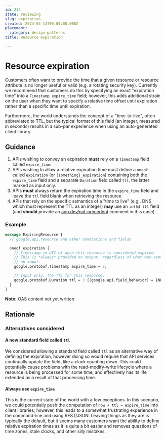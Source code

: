 ```yaml
---
id: 214
state: reviewing
slug: expiration
created: 2024-03-14T00:00:00.000Z
placement:
  category: design-patterns
title: Resource expiration

--- 
```


# Resource expiration

Customers often want to provide the time that a given resource or resource
attribute is no longer useful or valid (e.g. a rotating security key). Currently
we recommend that customers do this by specifying an exact "expiration time"
into a `Timestamp expire_time` field; however, this adds
additional strain on the user when they want to specify a relative time offset
until expiration rather than a specific time until expiration.

Furthermore, the world understands the concept of a "time-to-live", often
abbreviated to TTL, but the typical format of this field (an integer, measured
in seconds) results in a sub-par experience when using an auto-generated client
library.

## Guidance

1.  APIs wishing to convey an expiration <b class="font-extrabold	text-red-700">must</b> rely on a
    `Timestamp` field called `expire_time`.
2.  APIs wishing to allow a relative expiration time must define a `oneof`
    called `expiration` (or `{something}_expiration`) containing both the
    `expire_time` field and a separate `Duration`
    field called `ttl`, the latter marked as input only.
3.  APIs <b class="font-extrabold	text-red-700">must</b> always return the expiration time in the `expire_time` field
    and leave the `ttl` field blank when retrieving the resource.
4.  APIs that rely on the specific semantics of a "time to live" (e.g., DNS
    which must represent the TTL as an integer) <b class="font-extrabold text-green-700">may</b> use an `int64 ttl`
    field (and <b class="font-extrabold	text-yellow-700">should</b> provide an [aep.dev/not-precedent](./0200.md) comment
    in this case).

### Example


<Tabs>
  <TabItem label="Protocol Buffers">
  
  ```proto
  message ExpiringResource {
    // google.api.resource and other annotations and fields
  
    oneof expiration {
      // Timestamp in UTC of when this resource is considered expired.
      // This is *always* provided on output, regardless of what was sent
      // on input.
      google.protobuf.Timestamp expire_time = 2;
  
      // Input only. The TTL for this resource.
      google.protobuf.Duration ttl = 3 [(google.api.field_behavior) = INPUT_ONLY];
    }
  }
  ```
  
  </TabItem>
  <TabItem label="OpenAPI 3.0">
  
  **Note:**  OAS content not yet written.
  
  
  </TabItem>
</Tabs>
    

## Rationale

### Alternatives considered

#### A new standard field called `ttl`

We considered allowing a standard field called `ttl` as an alternative way of
defining the expiration, however doing so would require that API services
continually update the field, like a clock counting down. This could
potentially cause problems with the read-modify-write lifecycle where a
resource is being processed for some time, and effectively has its life
extended as a result of that processing time.

#### Always use `expire_time`

This is the current state of the world with a few exceptions. In this scenario,
we could potentially push the computation of `now + ttl = expire_time` into
client libraries; however, this leads to a somewhat frustrating experience in
the command-line and using REST/JSON. Leaving things as they are is typically
the default, but it seems many customers want the ability to define relative
expiration times as it is quite a bit easier and removes questions of time
zones, stale clocks, and other silly mistakes.
